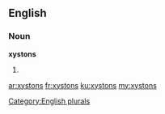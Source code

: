 ==English==

===Noun===
'''xystons'''

# {{plural of|xyston}}

[[Category:English plurals]]

[[ar:xystons]]
[[fr:xystons]]
[[ku:xystons]]
[[my:xystons]]